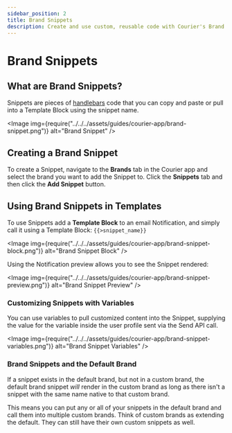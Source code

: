 ```yaml
---
sidebar_position: 2
title: Brand Snippets
description: Create and use custom, reusable code with Courier's Brand Snippets feature
---
```



# Brand Snippets

## What are Brand Snippets?

Snippets are pieces of [handlebars](https://handlebarsjs.com/) code that you can copy and paste or pull into a Template Block using the snippet name.

<Image img={require("../../../assets/guides/courier-app/brand-snippet.png")} alt="Brand Snippet" />

## Creating a Brand Snippet

To create a Snippet, navigate to the **Brands** tab in the Courier app and select the brand you want to add the Snippet to. Click the **Snippets** tab and then click the **Add Snippet** button.

## Using Brand Snippets in Templates

To use Snippets add a **Template Block** to an email Notification, and simply call it using a Template Block: `{{>snippet_name}}`

<Image
  img={require("../../../assets/guides/courier-app/brand-snippet-block.png")}
  alt="Brand Snippet Block"
/>

Using the Notification preview allows you to see the Snippet rendered:

<Image
  img={require("../../../assets/guides/courier-app/brand-snippet-preview.png")}
  alt="Brand Snippet Preview"
/>

### Customizing Snippets with Variables

You can use variables to pull customized content into the Snippet, supplying the value for the variable inside the user profile sent via the Send API call.

<Image
  img={require("../../../assets/guides/courier-app/brand-snippet-variables.png")}
  alt="Brand Snippet Variables"
/>

### Brand Snippets and the Default Brand

If a snippet exists in the default brand, but not in a custom brand, the default brand snippet _will_ render in the custom brand as long as there isn't a snippet with the same name native to that custom brand.

This means you can put any or all of your snippets in the default brand and call them into multiple custom brands. Think of custom brands as extending the default. They can still have their own custom snippets as well.